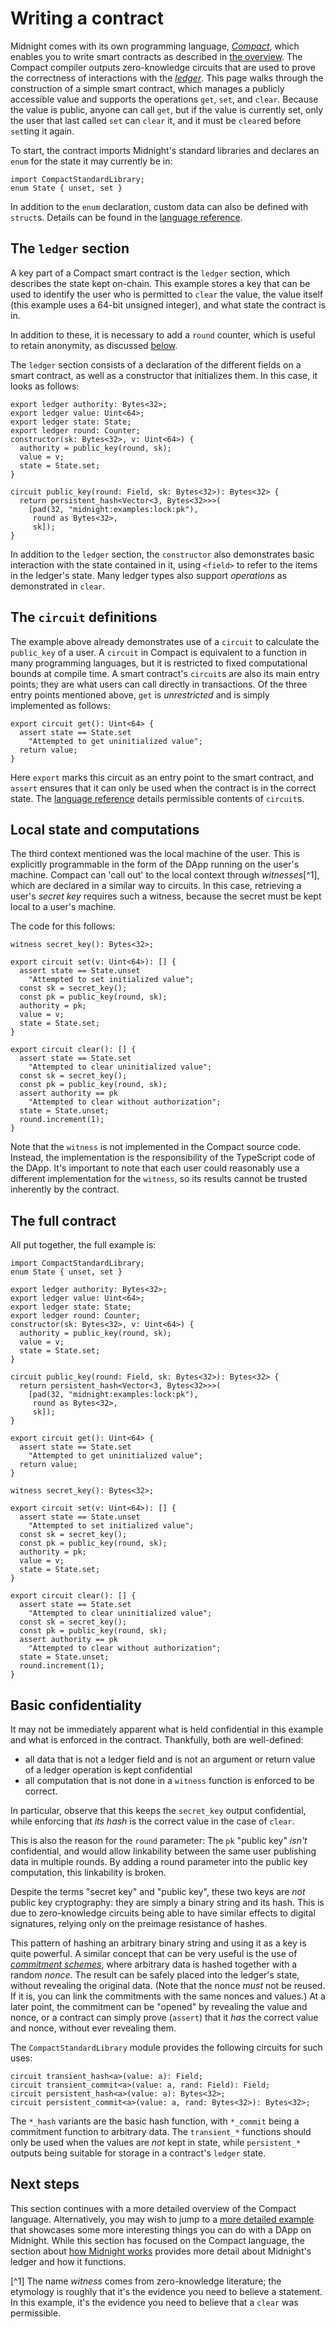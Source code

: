 ---
---

# Writing a contract

Midnight comes with its own programming language,
[*Compact*](/docs/learn/04-glossary.mdx#compact), which enables you to
write smart contracts as described in
[the overview](/docs/develop/how-midnight-works/smart-contracts.mdx).
The Compact compiler outputs zero-knowledge circuits that are used to
prove the correctness of interactions with the 
[*ledger*](/docs/learn/04-glossary.mdx#ledger).
This page walks
through the construction of a simple smart contract, which manages a
publicly accessible value and supports the operations `get`, `set`,
and `clear`.  Because the value is public, anyone can call `get`, but if
the value is currently set, only the user that last called `set` can
`clear` it, and it must be `clear`ed before `set`ting it again.

To start, the contract imports Midnight's standard libraries and declares an
`enum` for the state it may currently be in:

```compact title=lock.compact
import CompactStandardLibrary;
enum State { unset, set }
```

In addition to the `enum` declaration, custom data can also be defined with
`struct`s.  Details can be found in the 
[language reference](./lang-ref.mdx#user-defined-types).

## The `ledger` section

A key part of a Compact smart contract is the `ledger` section, which describes
the state kept on-chain. This example stores a key that can be used to identify the user who is permitted to
`clear` the value, the value itself (this example uses a 64-bit unsigned integer), and what state the contract is in.

In addition to these, it is necessary to add a `round` counter, which is useful to retain
anonymity, as discussed [below](#basic-confidentiality).

The `ledger` section consists of a declaration of the different fields on a
smart contract, as well as a constructor that initializes them. In this case,
it looks as follows:

```compact title=lock.compact
export ledger authority: Bytes<32>;
export ledger value: Uint<64>;
export ledger state: State;
export ledger round: Counter;
constructor(sk: Bytes<32>, v: Uint<64>) {
  authority = public_key(round, sk);
  value = v;
  state = State.set;
}

circuit public_key(round: Field, sk: Bytes<32>): Bytes<32> {
  return persistent_hash<Vector<3, Bytes<32>>>(
    [pad(32, "midnight:examples:lock:pk"),
     round as Bytes<32>,
     sk]);
}
```

In addition to the `ledger` section, the `constructor` also demonstrates basic
interaction with the state contained in it, using `<field>` to refer to
the items in the ledger's state. Many ledger types also support *operations* as
demonstrated in `clear`.

## The `circuit` definitions

The example above already demonstrates use of a `circuit` to calculate the
`public_key` of a user. A `circuit` in Compact is equivalent to a function in many
programming languages, but it is restricted to fixed computational bounds at
compile time.  A smart contract's `circuit`s are also its main entry points;
they are what users can call directly in transactions. Of the three entry points mentioned above, `get` is *unrestricted* and is simply implemented as
follows:

```compact title=lock.compact
export circuit get(): Uint<64> {
  assert state == State.set
    "Attempted to get uninitialized value";
  return value;
}
```

Here `export` marks this circuit as an entry point to the smart contract, and
`assert` ensures that it can only be used when the contract is in the correct
state. The [language reference](./lang-ref.mdx#circuits) details permissible contents
of `circuit`s.

## Local state and computations

The third context mentioned was the local machine of the user. This is
explicitly programmable in the form of the DApp running on the
user's machine.  Compact can 'call out' to the local context through
*witnesses*[^1], which are declared in a similar way to circuits. In this case, retrieving a user's
*secret key* requires such a witness, because the secret must be kept local to a user's
machine.

The code for this follows:

```compact title=lock.compact
witness secret_key(): Bytes<32>;

export circuit set(v: Uint<64>): [] {
  assert state == State.unset
    "Attempted to set initialized value";
  const sk = secret_key();
  const pk = public_key(round, sk);
  authority = pk;
  value = v;
  state = State.set;
}

export circuit clear(): [] {
  assert state == State.set
    "Attempted to clear uninitialized value";
  const sk = secret_key();
  const pk = public_key(round, sk);
  assert authority == pk
    "Attempted to clear without authorization";
  state = State.unset;
  round.increment(1);
}
```

Note that the `witness` is not implemented in the Compact source code.
Instead, the implementation is the responsibility of the TypeScript
code of the DApp. It's important to note that each user could
reasonably use a different implementation for the `witness`, so its
results cannot be trusted inherently by the contract.

## The full contract

All put together, the full example is:

```compact title=lock.compact
import CompactStandardLibrary;
enum State { unset, set }

export ledger authority: Bytes<32>;
export ledger value: Uint<64>;
export ledger state: State;
export ledger round: Counter;
constructor(sk: Bytes<32>, v: Uint<64>) {
  authority = public_key(round, sk);
  value = v;
  state = State.set;
}

circuit public_key(round: Field, sk: Bytes<32>): Bytes<32> {
  return persistent_hash<Vector<3, Bytes<32>>>(
    [pad(32, "midnight:examples:lock:pk"),
     round as Bytes<32>,
     sk]);
}

export circuit get(): Uint<64> {
  assert state == State.set
    "Attempted to get uninitialized value";
  return value;
}

witness secret_key(): Bytes<32>;

export circuit set(v: Uint<64>): [] {
  assert state == State.unset
    "Attempted to set initialized value";
  const sk = secret_key();
  const pk = public_key(round, sk);
  authority = pk;
  value = v;
  state = State.set;
}

export circuit clear(): [] {
  assert state == State.set
    "Attempted to clear uninitialized value";
  const sk = secret_key();
  const pk = public_key(round, sk);
  assert authority == pk
    "Attempted to clear without authorization";
  state = State.unset;
  round.increment(1);
}
```

## Basic confidentiality

It may not be immediately apparent what is held confidential in this example
and what is enforced in the contract. Thankfully, both are well-defined:
- all data that is not a ledger field and is not an argument or return value of a ledger operation is kept confidential
- all computation that is not done in a `witness` function is enforced to be
  correct.

In particular, observe that this keeps the `secret_key` output confidential,
while enforcing that *its hash* is the correct value in the case of `clear`.

This is also the reason for the `round` parameter: The `pk` "public key"
*isn't* confidential, and would allow linkability between the same user
publishing data in multiple rounds. By adding a round parameter into the public
key computation, this linkability is broken.

Despite the terms "secret key" and "public key", these two keys are *not*
public key cryptography: they are simply a binary string and its hash. This is
due to zero-knowledge circuits being able to have similar effects to digital
signatures, relying only on the preimage resistance of hashes.

This pattern of hashing an arbitrary binary string and using it as a key is
quite powerful. A similar concept that can be very useful is the use of
[*commitment schemes*](../..//how-midnight-works/keeping-data-private.mdx),
where arbitrary data is hashed together with a random
*nonce*. The result can be safely placed into the ledger's state, without
revealing the original data. (Note that the nonce *must* not be reused. If it
is, you can link the commitments with the same nonces and values.) At a later
point, the commitment can be "opened" by revealing the value and nonce, or a
contract can simply prove (`assert`) that it *has* the correct value and nonce,
without ever revealing them.

The `CompactStandardLibrary` module provides the following circuits for such uses:
```compact title=standard-library.compact
circuit transient_hash<a>(value: a): Field;
circuit transient_commit<a>(value: a, rand: Field): Field;
circuit persistent_hash<a>(value: a): Bytes<32>;
circuit persistent_commit<a>(value: a, rand: Bytes<32>): Bytes<32>;
```

The `*_hash` variants are the basic hash function, with `*_commit` being a
commitment function to arbitrary data. The `transient_*` functions should only
be used when the values are *not* kept in state, while `persistent_*` outputs
being suitable for storage in a contract's `ledger` state.

## Next steps

This section continues with a more detailed overview of the Compact language.
Alternatively, you may wish to jump to a [more detailed example](/docs/develop/tutorial/index.mdx)
that showcases some more interesting things you can do with a DApp on Midnight.
While this section has focused on the Compact language,
the section about [how Midnight works](/docs/develop/how-midnight-works/index.mdx)
provides more detail about Midnight's ledger and how it functions.

[^1] The name *witness* comes from zero-knowledge literature; the etymology is
roughly that it's the evidence you need to believe a statement. In this
example, it's the evidence you need to believe that a `clear` was permissible.
